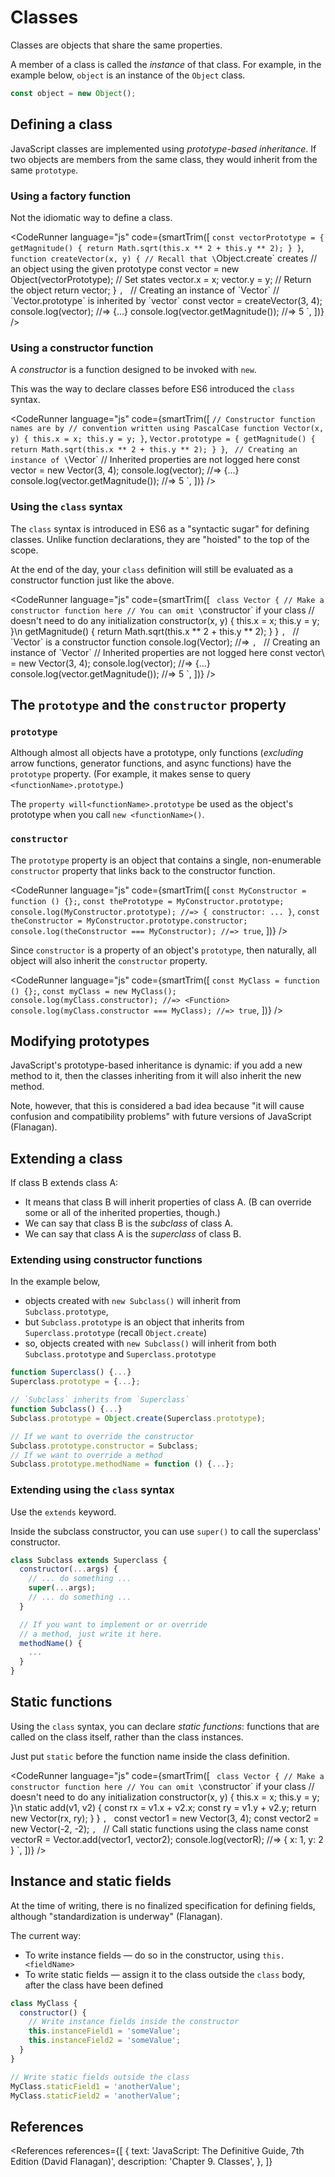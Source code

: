 
# Classes

Classes are objects that share the same properties.

A member of a class is called the _instance_ of that class. For example, in the example below, `object` is an instance of the `Object` class.

```jsx
const object = new Object();
```

## Defining a class

JavaScript classes are implemented using _prototype-based inheritance_. If two objects are members from the same class, they would inherit from the same `prototype`.

### Using a factory function

Not the idiomatic way to define a class.

<CodeRunner
  language="js"
  code={smartTrim([
    `
      const vectorPrototype = {
        getMagnitude() {
          return Math.sqrt(this.x ** 2 + this.y ** 2);
        }
      }
    `,
    `
      function createVector(x, y) {
        // Recall that \`Object.create\` creates
        // an object using the given prototype
        const vector = new Object(vectorPrototype);
        // Set states
        vector.x = x;
        vector.y = y;
        // Return the object 
        return vector;
      }
    `,
    `
      // Creating an instance of \`Vector\`
      // \`Vector.prototype\` is inherited by \`vector\`
      const vector = createVector(3, 4);
      console.log(vector); //=> {...}
      console.log(vector.getMagnitude()); //=> 5
    `,
  ])}
/>

### Using a constructor function

A _constructor_ is a function designed to be invoked with `new`.

This was the way to declare classes before ES6 introduced the `class` syntax.

<CodeRunner
  language="js"
  code={smartTrim([
    `
      // Constructor function names are by
      // convention written using PascalCase
      function Vector(x, y) {
        this.x = x;
        this.y = y;
      }
    `,
    `
      Vector.prototype = {
        getMagnitude() {
          return Math.sqrt(this.x ** 2 + this.y ** 2);
        }
      }
    `,
    `
      // Creating an instance of \`Vector\`
      // Inherited properties are not logged here
      const vector = new Vector(3, 4);
      console.log(vector); //=> {...}
      console.log(vector.getMagnitude()); //=> 5
    `,
  ])}
/>

### Using the `class` syntax

The `class` syntax is introduced in ES6 as a "syntactic sugar" for defining classes. Unlike function declarations, they are "hoisted" to the top of the scope.

At the end of the day, your `class` definition will still be evaluated as a constructor function just like the above.

<CodeRunner
  language="js"
  code={smartTrim([
    `
      class Vector {
        // Make a constructor function here
        // You can omit \`constructor\` if your class
        // doesn't need to do any initialization
        constructor(x, y) {
          this.x = x;
          this.y = y;
        }\n
        getMagnitude() {
          return Math.sqrt(this.x ** 2 + this.y ** 2);
        }
      }
    `,
    `
      // \`Vector\` is a constructor function
      console.log(Vector); //=> <Function>
    `,
    `
      // Creating an instance of \`Vector\`
      // Inherited properties are not logged here
      const vector\ = new Vector(3, 4);
      console.log(vector); //=> {...}
      console.log(vector.getMagnitude()); //=> 5
    `,
  ])}
/>

## The `prototype` and the `constructor` property

### `prototype`

Although almost all objects have a prototype, only functions (_excluding_ arrow functions, generator functions, and async functions) have the `prototype` property.
(For example, it makes sense to query `<functionName>.prototype`.)

The `property will<functionName>.prototype` be used as the object's prototype when you call `new <functionName>()`.

### `constructor`

The `prototype` property is an object that contains a single, non-enumerable `constructor` property that links back to the constructor function.

<CodeRunner
  language="js"
  code={smartTrim([
    `
      const MyConstructor = function () {};
    `,
    `
      const thePrototype = MyConstructor.prototype;
      console.log(MyConstructor.prototype); //=> { constructor: ... }
    `,
    `
      const theConstructor = MyConstructor.prototype.constructor;
      console.log(theConstructor === MyConstructor); //=> true
    `,
  ])}
/>

Since `constructor` is a property of an object's `prototype`, then naturally, all object will also inherit the `constructor` property.

<CodeRunner
  language="js"
  code={smartTrim([
    `
      const MyClass = function () {};
    `,
    `
      const myClass = new MyClass();
      console.log(myClass.constructor); //=> <Function>
      console.log(myClass.constructor === MyClass); //=> true
    `,
  ])}
/>

## Modifying prototypes

JavaScript's prototype-based inheritance is dynamic: if you add a new method to it, then the classes inheriting from it will also inherit the new method.

Note, however, that this is considered a bad idea because "it will cause confusion and compatibility problems" with future versions of JavaScript (Flanagan).

## Extending a class

If class B extends class A:

- It means that class B will inherit properties of class A. (B can override some or all of the inherited properties, though.)
- We can say that class B is the _subclass_ of class A.
- We can say that class A is the _superclass_ of class B.

### Extending using constructor functions

In the example below,

- objects created with `new Subclass()` will inherit from `Subclass.prototype`,
- but `Subclass.prototype` is an object that inherits from `Superclass.prototype` (recall `Object.create`)
- so, objects created with `new Subclass()` will inherit from both `Subclass.prototype` and `Superclass.prototype`

```js
function Superclass() {...}
Superclass.prototype = {...};

// `Subclass` inherits from `Superclass`
function Subclass() {...}
Subclass.prototype = Object.create(Superclass.prototype);

// If we want to override the constructor
Subclass.prototype.constructor = Subclass;
// If we want to override a method
Subclass.prototype.methodName = function () {...};
```

### Extending using the `class` syntax

Use the `extends` keyword.

Inside the subclass constructor, you can use `super()` to call the superclass' constructor.

```js
class Subclass extends Superclass {
  constructor(...args) {
    // ... do something ...
    super(...args);
    // ... do something ...
  }

  // If you want to implement or or override
  // a method, just write it here.
  methodName() {
    ...
  }
}
```

## Static functions

Using the `class` syntax, you can declare _static functions_: functions that are called on the class itself, rather than the class instances.

Just put `static` before the function name inside the class definition.

<CodeRunner
  language="js"
  code={smartTrim([
    `
      class Vector {
        // Make a constructor function here
        // You can omit \`constructor\` if your class
        // doesn't need to do any initialization
        constructor(x, y) {
          this.x = x;
          this.y = y;
        }\n
        static add(v1, v2) {
          const rx = v1.x + v2.x;
          const ry = v1.y + v2.y;
          return new Vector(rx, ry);
        }
      }
    `,
    `
      const vector1 = new Vector(3, 4);
      const vector2 = new Vector(-2, -2);
    `,
    `
      // Call static functions using the class name
      const vectorR = Vector.add(vector1, vector2);
      console.log(vectorR); //=> { x: 1, y: 2 }
    `,
  ])}
/>

## Instance and static fields

At the time of writing, there is no finalized specification for defining fields, although "standardization is underway" (Flanagan).

The current way:

- To write instance fields &mdash; do so in the constructor, using `this.<fieldName>`
- To write static fields &mdash; assign it to the class outside the `class` body, after the class have been defined

```js
class MyClass {
  constructor() {
    // Write instance fields inside the constructor
    this.instanceField1 = 'someValue';
    this.instanceField2 = 'someValue';
  }
}

// Write static fields outside the class
MyClass.staticField1 = 'anotherValue';
MyClass.staticField2 = 'anotherValue';
```

## References

<References
  references={[
    {
      text: 'JavaScript: The Definitive Guide, 7th Edition (David Flanagan)',
      description: 'Chapter 9. Classes',
    },
  ]}
></References>
